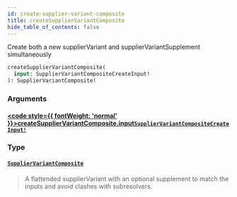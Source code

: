 ```yaml
---
id: create-supplier-variant-composite
title: createSupplierVariantComposite
hide_table_of_contents: false
---
```








Create both a new supplierVariant and supplierVariantSupplement simultaneously

```graphql
createSupplierVariantComposite(
  input: SupplierVariantCompositeCreateInput!
): SupplierVariantComposite!
```


### Arguments

#### [<code style={{ fontWeight: 'normal' }}>createSupplierVariantComposite.<b>input</b></code>](#)<Bullet />[`SupplierVariantCompositeCreateInput!`](/supply/api/graphql-admin/reference/inputs/supplier-variant-composite-create-input) <Badge class="secondary" text="non-null"/> <Badge class="secondary" text="input"/>
> 
> 

### Type

#### [`SupplierVariantComposite`](/supply/api/graphql-admin/reference/objects/supplier-variant-composite) <Badge class="secondary" text="object"/>
> A flattended supplierVariant with an optional supplement to match the inputs and avoid clashes with subresolvers.
> 





